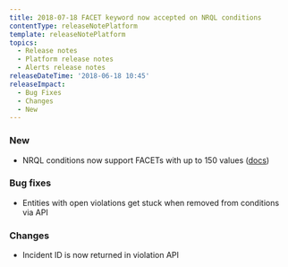 ```yaml
---
title: 2018-07-18 FACET keyword now accepted on NRQL conditions
contentType: releaseNotePlatform
template: releaseNotePlatform
topics:
  - Release notes
  - Platform release notes
  - Alerts release notes
releaseDateTime: '2018-06-18 10:45'
releaseImpact:
  - Bug Fixes
  - Changes
  - New
---
```


### New

*   NRQL conditions now support FACETs with up to 150 values ([docs](https://docs.newrelic.com/docs/alerts/new-relic-alerts/defining-conditions/create-alert-conditions-nrql-queries))

### Bug fixes

*   Entities with open violations get stuck when removed from conditions via API

### Changes

*   Incident ID is now returned in violation API